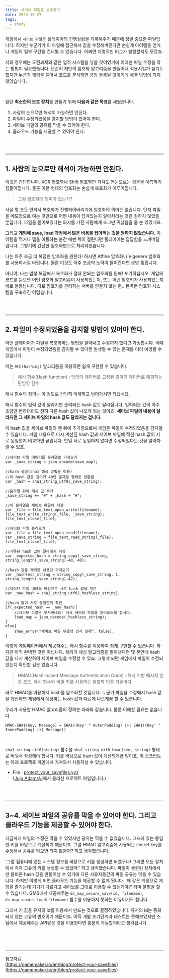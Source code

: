 ```yaml
---
title: 세이브 파일을 보호하기
date: 2023-10-27
tags:
  - study
---
```


게임에서 `세이브 파일`은 플레이어의 진행상황을 기록해주기 때문에 정말 중요한 파일입니다. 하지만 누군가가 이 파일에 접근해서 값을 수정해버린다면 손쉽게 아이템을 얻거나 게임의 일부 구간을 건너뛸 수 있습니다. 어쩌면 치명적인 버그가 발생할지도 모르죠.

저의 경우에는 도전과제와 같은 업적 시스템을 넣을 것이었기에 이러한 파일 수정을 막는 방법이 필요했습니다. 단순히 저만의 암호화 알고리즘을 만들어서 적용시킬까 싶기도 했지만 누군가 게임을 뜯어서 코드를 분석하면 금방 들통날 것이기에 해결 방법이 되지 않았습니다.

<br/>

일단 **최소한의 보호 장치**를 만들기 위해 **다음과 같은 목표**를 세웠습니다.
1. 사람의 눈으로만 해석이 가능하면 안된다.
2. 파일이 수정되었음을 감지할 방법이 있어야 한다.
3. 세이브 파일의 공유를 막을 수 있어야 한다.
4. 클라우드 기능을 제공할 수 있어야 한다.

<br/>
<br/>

---
## 1. 사람의 눈으로만 해석이 가능하면 안된다.
이것은 간단합니다. XOR 암호화나 Shift 암호화만 거쳐도 맨눈으로는 평문을 예측하기 힘들어집니다. 물론 이런 형태의 암호화는 손쉽게 복호화가 이루어집니다.

> 그럼 암호화에 의미가 있는가?

사실 몇 초도 안되서 복호화가 진행되어버리기에 암호화의 의미는 없습니다. 단지 파일을 메모장으로 여는 것만으로 어떤 내용이 담겨있는지 알아차리는 것은 원하지 않았을 뿐입니다. 파일을 뜯어보겠다는 의지를 가진 사람에게 조그만 귀찮음을 줄 순 있겠네요.

그리고 **게임에 save, load 과정에서 많은 비용을 잡아먹는 것을 원하지 않았습니다.** 아이템을 먹거나 맵을 이동하는 순간 매번 렉이 걸린다면 플레이어는 답답함을 느껴버릴 겁니다. 그렇기에 간단한 암호화만으로 처리하였습니다.

나는 아주 조금 더 복잡한 암호화를 원한다! 하시면 Affine 암호화나 Vigenere 암호화를 사용하시길 바랍니다. 물론 이것도 아주 조금의 노력이 들어간다면 금방 뚫립니다.

아니야, 나는 엄청 복잡해서 복호화가 절대 안되는 암호화를 원해!
포기하십시오. 게임의 코드를 뜯으면 어떤 암호화 알고리즘이 사용되었는지, 또는 어떤 암호키가 사용되었는지 바로 들통납니다. 따로 암호키를 관리하는 서버를 만들지 않는 한.. 완벽한 암호화 시스템을 구축하긴 어렵습니다.

<br/>
<br/>

---
## 2. 파일이 수정되었음을 감지할 방법이 있어야 한다.
어떤 플레이어가 파일을 복호화하는 방법을 알아내고 수정까지 했다고 가정합시다. 이때 게임에서 파일이 수정되었음을 감지할 수 있다면 발생할 수 있는 문제를 미리 예방할 수 있습니다.

이는 `해싱(hashing)` 알고리즘을 이용하면 쉽게 구현할 수 있습니다.

> 해시 함수(Hash function)
> : 임의의 데이터를 고정된 길이의 데이터로 매핑하는 단방향 함수

해시 함수의 정의는 이 정도로 간단히 이해하고 넘어가시면 되겠네요.

해시 함수의 입력 값이 달라지면 출력되는 hash 값도 달라집니다. 입력되는 값이 아주 조금만 변하더라도 전혀 다른 hash 값이 나오게 되는 것이죠. **세이브 파일의 내용이 달라지면 그 세이브 파일의 hash 값도 달라지는 겁니다.**

이 hash 값을 세이브 파일의 맨 뒤에 추가함으로써 게임은 파일이 수정되었음을 감지할 수 있습니다. 파일 내용으로 다시 계산된 hash 값과 세이브 파일에 적힌 hash 값이 서로 동일한지 비교하면 끝입니다. 만일 서로 동일하지 않다면 수정되었다는 것을 알아차릴 수 있죠.

```gml
//세이브 파일 데이터를 문자열로 가져오기
var _save_string = json_encode(save_map);

//hash 생성(sha1 해싱 방법을 이용)
//이 hash 값은 길이가 40인 문자열 형태로 반환됨
var _hash = sha1_string_utf8(_save_string);

//문자열 뒤에 해시 값 추가
_save_string += "#" + _hash + "#";

//이 문자열을 세이브 파일에 저장
var _file = file_text_open_write(filename);
file_text_write_string(_file, _save_string);
file_text_close(_file);
```
```gml
//세이브 파일 불러오기
var _file = file_text_open_read(filename);
var _save_string = file_text_read_string(_file);
file_text_close(_file);

//기록된 hash 값만 잘라내서 저장
var _expected_hash = string_copy(_save_string, string_length(_save_string)-40, 40);

//hash 값을 제외한 내용만 가져오기
var _hashless_string = string_copy(_save_string, 1, string_length(_save_string)-42);

//세이브 파일 내용을 바탕으로 새로 hash 값을 계산
var _new_hash = sha1_string_utf8(_hashless_string);

//hash 값이 서로 동일한지 확인
if(_expected_hash == _new_hash){
    //세이브 파일은 무사하네요! 어서 세이브 파일을 읽어오도록 합시다.
    load_map = json_decode(_hashless_string);
}
else{
    show_error("세이브 파일 무결성 검사 실패", false);
}
```
이렇게 게임메이커에서 제공해주는 해시 함수를 이용하여 쉽게 구현할 수 있습니다. 하지만 아직 완벽한 것은 아닙니다. 해커가 해싱 알고리즘을 알아낸다면 몇 분안에 hash 값을 다시 계산하여 세이브 파일을 수정할 수 있죠. 그렇게 되면 게임에서 파일이 수정되었는지 확인할 길은 없습니다.

> HMAC(Hash-based Message Authentication Code)
> : 해시 기반 메시지 인증 코드. 해시 함수와 비밀 키를 사용하는 암호화 인증 기술이다.

바로 HMAC를 이용해서 hash를 암호화할 것입니다. 누군가 파일을 수정해서 hash 값을 계산하면 게임에서 예상하는 hash 값과 다르게 나오게끔 할 수 있습니다.

우리가 사용할 HMAC 알고리즘의 정의는 아래와 같습니다. 물론 이해할 필요는 없습니다.
```gml
HMAC-SHA1(Key, Message) = SHA1((Key' ^ OuterPadding) |+| SHA1((Key' ^ InnerPadding) |+| Message))
```

<br/>

`sha1_string_utf8(string)` 함수를 `sha1_string_utf8_hmac(key, string)` 형태로 바꿔서 작성해야 합니다. 키를 바탕으로 hash 값이 계산되게끔 말이죠. 이 스크립트는 아래 프로젝트 파일에서 가져와서 사용하실 수 있습니다.  
- File : [protect_your_savefiles.yyz](https://www.dropbox.com/s/4yujkgcjdg5pss7/protect%20your%20savefiles.yyz?dl=0)  
([Juju Adams](https://twitter.com/jujuadams)님께서 올리신 프로젝트 파일입니다.)  

<br/>
<br/>

---
## 3~4. 세이브 파일의 공유를 막을 수 있어야 한다. 그리고 클라우드 기능을 제공할 수 있어야 한다.

지금까지 파일의 수정은 막을 수 있었지만 공유는 막을 수 없었습니다. 코드에 있는 동일한 키를 바탕으로 계산되기 때문이죠. 그럼 HMAC 알고리즘에 사용되는 secret key를 수정해서 공유를 막으면 되지 않을까? 하고 생각했습니다.

'그럼 컴퓨터에 있는 시스템 정보를 바탕으로 키를 생성하면 되겠구나! 그러면 모든 장치에서 각자 고유의 키를 생성할 수 있겠어!' 하고 생각했습니다. 파일이 생성된 장치에서만 올바른 hash 값을 만들어낼 수 있기에 다른 사용자들간의 파일 공유는 막을 수 있습니다. 하지만 이렇게 되면 클라우드 기능을 제공할 수 없게 됩니다. '왜 같은 계정으로 게임을 즐기는데 기기가 다르다고 세이브를 그대로 이용할 수 없는거야?' 라며 불평을 할 수 있습니다. GMS에서 제공해주는 `ds_map_secure_save(id, filename)`, `ds_map_secure_load(filename)` 함수를 이용하지 못하는 이유이기도 합니다.

그래서 키 값을 유저의 id를 이용해서 만드는 것으로 결정하였습니다. 유저의 id는 중복되지 않는 고유의 번호이기 때문이죠. 아직 개발 초기단계라 테스트는 못해보았지만 스팀에서 제공해주는 API같은 것을 이용한다면 충분히 가능할거라고 생각됩니다.

<br/>
<br/>
<br/>

---

참고자료  
[https://gamemaker.io/en/blog/protect-your-savefiles](https://gamemaker.io/en/blog/protect-your-savefiles)